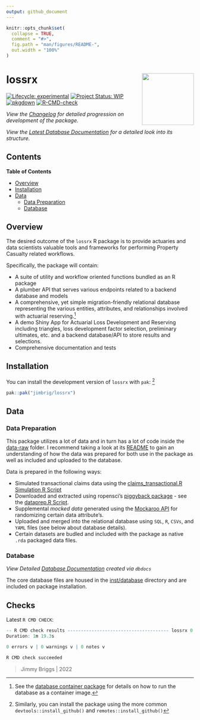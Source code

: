 ```yaml
---
output: github_document
---
```


<!-- README.md is generated from README.Rmd. Please edit that file -->

```r
knitr::opts_chunk$set(
  collapse = TRUE,
  comment = "#>",
  fig.path = "man/figures/README-",
  out.width = "100%"
)
```

# lossrx <img src='man/figures/logo.png' align="right" height="139" />

<!-- badges: start -->
[![Lifecycle: experimental](https://img.shields.io/badge/lifecycle-experimental-orange.svg)](https://lifecycle.r-lib.org/articles/stages.html#experimental)
[![Project Status: WIP](https://www.repostatus.org/badges/latest/wip.svg)](http://www.repostatus.org/#wip)
[![pkgdown](https://github.com/jimbrig/lossrx/actions/workflows/pkgdown.yml/badge.svg)](https://github.com/jimbrig/lossrx/actions/workflows/pkgdown.yml)
[![R-CMD-check](https://github.com/jimbrig/lossrx/workflows/R-CMD-check/badge.svg)](https://github.com/jimbrig/lossrx/actions)
<!-- badges: end -->

<!-- [![codecov](https://codecov.io/gh/jimbrig/lossrx/branch/main/graph/badge.svg?token=14426d5e-bed0-4cea-b8ff-ff4561ccda4f)](https://codecov.io/gh/jimbrig/lossrx?branch=main) -->


*View the [Changelog](inst/CHANGELOG.md) for detailed progression on development of the package.*

*View the [Latest Database Documentation](https://dbdocs.io/jimbrigf0cdc6204e/Actuarial-Database) for a detailed look into its structure.*

## Contents

<!-- START doctoc generated TOC please keep comment here to allow auto update -->
<!-- DON'T EDIT THIS SECTION, INSTEAD RE-RUN doctoc TO UPDATE -->
**Table of Contents**

- [Overview](#overview)
- [Installation](#installation)
- [Data](#data)
  - [Data Preparation](#data-preparation)
  - [Database](#database)

<!-- END doctoc generated TOC please keep comment here to allow auto update -->

## Overview

The desired outcome of the `lossrx` R package is to provide actuaries and data scientists valuable tools and frameworks for performing Property Casualty related workflows.

Specifically, the package will contain:

- A suite of utility and workflow oriented functions bundled as an R package
- A plumber API that serves various endpoints related to a backend database and models
- A comprehensive, yet simple migration-friendly relational database representing the various entities, attributes, and relationships involved with actuarial reserving.[^1]
- A demo Shiny App for Actuarial Loss Development and Reserving including triangles, loss development factor selection, preliminary ultimates, etc. and a backend database/API to store results and selections.
- Comprehensive documentation and tests

## Installation

You can install the development version of `lossrx` with `pak`: [^2]

```r
pak::pak("jimbrig/lossrx")
```

## Data

### Data Preparation

This package utilizes a lot of data and in turn has a lot of code inside the [data-raw](data-raw) folder. I recommend taking a look at its [README](data-raw/README.md) to gain an understanding of how the data was prepared for both use in the package as well as included and uploaded to the database.

Data is prepared in the following ways:

- Simulated transactional claims data using the [claims_transactional.R Simulation R Script](https://github.com/jimbrig/lossrx/blob/main/data-raw/scripts/claims_transactional.R)
- Downloaded and extracted using ropensci's [piggyback package](https://github.com/ropensci/piggyback) - see the [dataprep.R Script](https://github.com/jimbrig/lossrx/blob/main/data-raw/scripts/dataprep.R).
- Supplemental *mocked data* generated using the [Mockaroo API](https://www.mockaroo.com/) for randomizing certain data attribute's.
- Uploaded and merged into the relational database using `SQL`, `R`, `CSVs`, and `YAML` files (see below about database details).
- Certain datasets are budled and included with the package as native `.rda` packaged data files.

### Database

*View Detailed [Database Documentation](https://dbdocs.io/jimbrigf0cdc6204e/Actuarial-Database) created via `dbdocs`* 

The core database files are housed in the [inst/database](inst/database) directory and are included on package installation.

[^1]: See the [database container package](https://github.com/jimbrig/lossrx/pkgs/container/actuarialdb) for details on how to run the database as a container image.

[^2]: Similarly, you can install the package using the more common `devtools::install_github()` and `remotes::install_github()`

## Checks

Latest `R CMD CHECK`:

```R
-- R CMD check results -------------------------------------- lossrx 0.0.2 ----
Duration: 1m 19.3s

0 errors v | 0 warnings v | 0 notes v

R CMD check succeeded
```

> Jimmy Briggs | 2022
